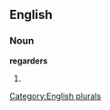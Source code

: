 
==English==

===Noun===
'''regarders'''

# {{plural of|[[regarder]]}}

[[Category:English plurals]]